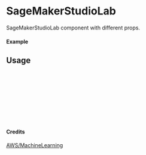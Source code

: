
<Meta of={SageMakerStudioLab} title="AWS/MachineLearning/SageMakerStudioLab" />

# SageMakerStudioLab

SageMakerStudioLab component with different props.

#### Example

<Canvas of={SageMakerStudioLab.Primary} />

## Usage

```ts
import { SageMakerStudioLab } from "yadl-ui";

const Example = () => {
  return (
      <SageMakerStudioLab />
  );
};

export default Example;
```

#### Credits
[AWS/MachineLearning](https://aws-icons.com/)
